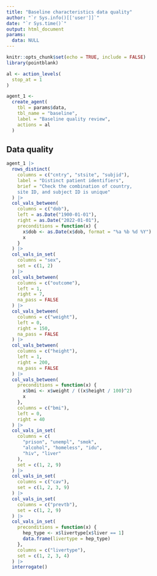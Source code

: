 ```yaml
---
title: "Baseline characteristics data quality"
author: "`r Sys.info()[['user']]`"
date: "`r Sys.time()`"
output: html_document
params:
  data: NULL
---
```


```r
knitr::opts_chunk$set(echo = TRUE, include = FALSE)
library(pointblank)
```

```r
al <- action_levels(
  stop_at = 1
)

agent_1 <-
  create_agent(
    tbl = params$data,
    tbl_name = "baseline",
    label = "Baseline quality review",
    actions = al
  )
```
## Data quality

```r
agent_1 |>
  rows_distinct(
    columns = c("cntry", "stsite", "subjid"),
    label = "Distinct patient identifiers",
    brief = "Check the combination of country,
    site ID, and subject ID is unique"
  ) |>
  col_vals_between(
    columns = c("dob"),
    left = as.Date("1900-01-01"),
    right = as.Date("2022-01-01"),
    preconditions = function(x) {
      x$dob <- as.Date(x$dob, format = "%a %b %d %Y")
      x
    }
  ) |>
  col_vals_in_set(
    columns = "sex",
    set = c(1, 2)
  ) |>
  col_vals_between(
    columns = c("outcome"),
    left = 1,
    right = 7,
    na_pass = FALSE
  ) |>
  col_vals_between(
    columns = c("weight"),
    left = 0,
    right = 150,
    na_pass = FALSE
  ) |>
  col_vals_between(
    columns = c("height"),
    left = 1,
    right = 200,
    na_pass = FALSE
  ) |>
  col_vals_between(
    preconditions = function(x) {
      x$bmi <- x$weight / ((x$height / 100)^2)
      x
    },
    columns = c("bmi"),
    left = 0,
    right = 40
  ) |>
  col_vals_in_set(
    columns = c(
      "prison", "unempl", "smok",
      "alcohol", "homeless", "idu",
      "hiv", "liver"
    ),
    set = c(1, 2, 9)
  ) |>
  col_vals_in_set(
    columns = c("cav"),
    set = c(1, 2, 3, 9)
  ) |>
  col_vals_in_set(
    columns = c("prevtb"),
    set = c(1, 2, 9)
  ) |>
  col_vals_in_set(
    preconditions = function(x) {
      hep_type <- x$livertype[x$liver == 1]
      data.frame(livertype = hep_type)
    },
    columns = c("livertype"),
    set = c(1, 2, 3, 4)
  ) |>
  interrogate()
```

